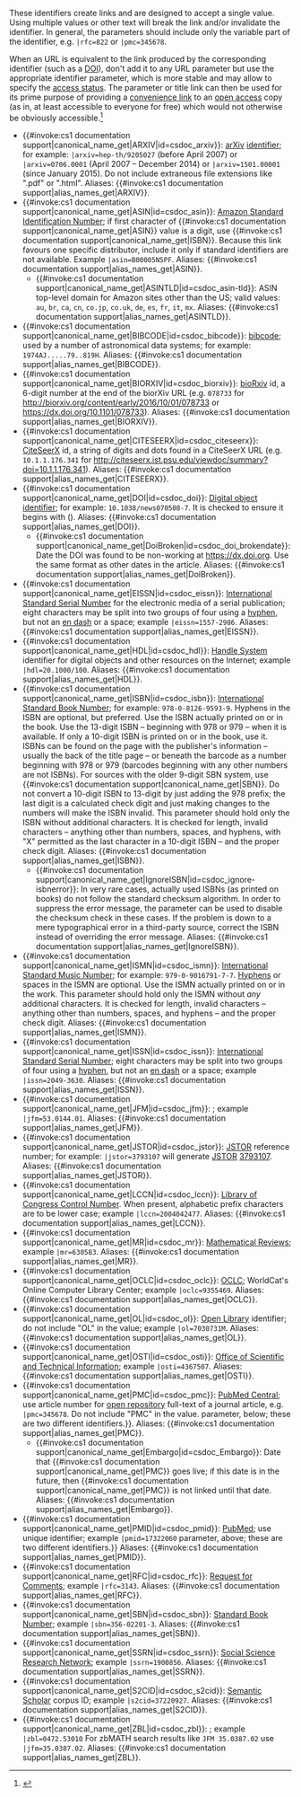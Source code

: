 These identifiers create links and are designed to accept a single value. Using multiple values or other text will break the link and/or invalidate the identifier. In general, the parameters should include only the variable part of the identifier, e.g. <code>|rfc=822</code> or <code>|pmc=345678</code>.

When an URL is equivalent to the link produced by the corresponding identifier (such as a [[Digital object identifier|DOI]]), don't add it to any URL parameter but use the appropriate identifier parameter, which is more stable and may allow to specify the [[help:Citation_Style_1#Registration_or_subscription_required|access status]]. The {{para|url}} parameter or title link can then be used for its prime purpose of providing a [[Wikipedia:Citing_sources#Convenience_links|convenience link]] to an [[open access]] copy (as in, at least accessible to everyone for free) which would not otherwise be obviously accessible.<ref name=NotRef>{{NotRef}}</ref><!-- See also [[Wikipedia:Village_pump_(proposals)/Archive_167#Auto-linking_titles_in_citations_of_works_with_free-to-read_DOIs]] by some users at [[Special:PermaLink/962526970#June_2020]] -->

* {{#invoke:cs1 documentation support|canonical_name_get|ARXIV|id=csdoc_arxiv}}: [[arXiv]] [https://arxiv.org/help/arxiv_identifier identifier]; for example: <code>|arxiv=hep-th/9205027</code> (before April 2007) or <code>|arxiv=0706.0001</code> (April 2007 – December 2014) or <code>|arxiv=1501.00001</code> (since January 2015). Do not include extraneous file extensions like ".pdf" or ".html".  Aliases: {{#invoke:cs1 documentation support|alias_names_get|ARXIV}}.
* {{#invoke:cs1 documentation support|canonical_name_get|ASIN|id=csdoc_asin}}: [[Amazon Standard Identification Number]]; if first character of {{#invoke:cs1 documentation support|canonical_name_get|ASIN}} value is a digit, use {{#invoke:cs1 documentation support|canonical_name_get|ISBN}}. Because this link favours one specific distributor, include it only if standard identifiers are not available. Example <code>|asin=B00005N5PF</code>.  Aliases: {{#invoke:cs1 documentation support|alias_names_get|ASIN}}.
** {{#invoke:cs1 documentation support|canonical_name_get|ASINTLD|id=csdoc_asin-tld}}: ASIN top-level domain for Amazon sites other than the US; valid values: <code>au</code>, <code>br</code>, <code>ca</code>, <code>cn</code>, <code>co.jp</code>, <code>co.uk</code>, <code>de</code>, <code>es</code>, <code>fr</code>, <code>it</code>, <code>mx</code>.  Aliases: {{#invoke:cs1 documentation support|alias_names_get|ASINTLD}}.
* {{#invoke:cs1 documentation support|canonical_name_get|BIBCODE|id=csdoc_bibcode}}: [[bibcode]]; used by a number of astronomical data systems; for example: <code>1974AJ.....79..819H</code>.  Aliases: {{#invoke:cs1 documentation support|alias_names_get|BIBCODE}}.
* {{#invoke:cs1 documentation support|canonical_name_get|BIORXIV|id=csdoc_biorxiv}}: [[bioRxiv]] id, a 6-digit number at the end of the biorXiv URL (e.g. <code>078733</code> for http://biorxiv.org/content/early/2016/10/01/078733 or https://dx.doi.org/10.1101/078733).  Aliases: {{#invoke:cs1 documentation support|alias_names_get|BIORXIV}}.
* {{#invoke:cs1 documentation support|canonical_name_get|CITESEERX|id=csdoc_citeseerx}}: [[CiteSeerX]] id, a string of digits and dots found in a CiteSeerX URL (e.g. <code>10.1.1.176.341</code> for http://citeseerx.ist.psu.edu/viewdoc/summary?doi=10.1.1.176.341).  Aliases: {{#invoke:cs1 documentation support|alias_names_get|CITESEERX}}.
* {{#invoke:cs1 documentation support|canonical_name_get|DOI|id=csdoc_doi}}: [[Digital object identifier]]; for example: <code>10.1038/news070508-7</code>. It is checked to ensure it begins with ({{code|10.}}).  Aliases: {{#invoke:cs1 documentation support|alias_names_get|DOI}}.
** {{#invoke:cs1 documentation support|canonical_name_get|DoiBroken|id=csdoc_doi_brokendate}}: Date the DOI was found to be non-working at https://dx.doi.org. Use the same format as other dates in the article.  Aliases: {{#invoke:cs1 documentation support|alias_names_get|DoiBroken}}.
* {{#invoke:cs1 documentation support|canonical_name_get|EISSN|id=csdoc_eissn}}: [[International Standard Serial Number]] for the electronic media of a serial publication; eight characters may be split into two groups of four using a [[hyphen]], but not an [[dash#En dash|en dash]] or a space; example <code>|eissn=1557-2986</code>.  Aliases: {{#invoke:cs1 documentation support|alias_names_get|EISSN}}.
* {{#invoke:cs1 documentation support|canonical_name_get|HDL|id=csdoc_hdl}}: [[Handle System]] identifier for digital objects and other resources on the Internet; example <code>|hdl=20.1000/100</code>.  Aliases: {{#invoke:cs1 documentation support|alias_names_get|HDL}}.
* {{#invoke:cs1 documentation support|canonical_name_get|ISBN|id=csdoc_isbn}}: [[International Standard Book Number]]; for example: <code>978-0-8126-9593-9</code>. {{crossref|(See [[Wikipedia:ISBN]] and {{section link|ISBN|Overview}}.)}} Hyphens in the ISBN are optional, but preferred. Use the ISBN actually printed on or in the book. Use the 13-digit ISBN – beginning with 978 or 979 – when it is available. If only a 10-digit ISBN is printed on or in the book, use it. ISBNs can be found on the page with the publisher's information – usually the back of the title page – or beneath the barcode as a number beginning with 978 or 979 (barcodes beginning with any other numbers are not ISBNs). For sources with the older 9-digit SBN system, use {{#invoke:cs1 documentation support|canonical_name_get|SBN}}. Do not convert a 10-digit ISBN to 13-digit by just adding the 978 prefix; the last digit is a calculated check digit and just making changes to the numbers will make the ISBN invalid. This parameter should hold only the ISBN without {{em|any}} additional characters. It is checked for length, invalid characters – anything other than numbers, spaces, and hyphens, with "X" permitted as the last character in a 10-digit ISBN – and the proper check digit.  Aliases: {{#invoke:cs1 documentation support|alias_names_get|ISBN}}.
** {{#invoke:cs1 documentation support|canonical_name_get|IgnoreISBN|id=csdoc_ignore-isbnerror}}: In very rare cases, actually used ISBNs (as printed on books) do not follow the standard checksum algorithm. In order to suppress the error message, the {{para|ignore-isbn-error|true}} parameter can be used to disable the checksum check in these cases. If the problem is down to a mere typographical error in a third-party source, correct the ISBN instead of overriding the error message.  Aliases: {{#invoke:cs1 documentation support|alias_names_get|IgnoreISBN}}.
* {{#invoke:cs1 documentation support|canonical_name_get|ISMN|id=csdoc_ismn}}: [[International Standard Music Number]]; for example: <code>979-0-9016791-7-7</code>. [[Hyphens]] or spaces in the ISMN are optional. Use the ISMN actually printed on or in the work. This parameter should hold only the ISMN without ''any'' additional characters. It is checked for length, invalid characters – anything other than numbers, spaces, and hyphens – and the proper check digit.  Aliases: {{#invoke:cs1 documentation support|alias_names_get|ISMN}}.
* {{#invoke:cs1 documentation support|canonical_name_get|ISSN|id=csdoc_issn}}: [[International Standard Serial Number]]; eight characters may be split into two groups of four using a [[hyphen]], but not an [[dash#En dash|en dash]] or a space; example <code>|issn=2049-3630</code>.  Aliases: {{#invoke:cs1 documentation support|alias_names_get|ISSN}}.
* {{#invoke:cs1 documentation support|canonical_name_get|JFM|id=csdoc_jfm}}: {{lang|de|[[Jahrbuch über die Fortschritte der Mathematik]]}}; example <code>|jfm=53.0144.01</code>.  Aliases: {{#invoke:cs1 documentation support|alias_names_get|JFM}}.
* {{#invoke:cs1 documentation support|canonical_name_get|JSTOR|id=csdoc_jstor}}: [[JSTOR]] reference number; for example: <code>|jstor=3793107</code> will generate [[JSTOR]] [https://www.jstor.org/stable/3793107 3793107].  Aliases: {{#invoke:cs1 documentation support|alias_names_get|JSTOR}}.
* {{#invoke:cs1 documentation support|canonical_name_get|LCCN|id=csdoc_lccn}}: [[Library of Congress Control Number]]. When present, alphabetic prefix characters are to be lower case; example <code>|lccn=2004042477</code>.  Aliases: {{#invoke:cs1 documentation support|alias_names_get|LCCN}}.
* {{#invoke:cs1 documentation support|canonical_name_get|MR|id=csdoc_mr}}: [[Mathematical Reviews]]; example <code>|mr=630583</code>.  Aliases: {{#invoke:cs1 documentation support|alias_names_get|MR}}.
* {{#invoke:cs1 documentation support|canonical_name_get|OCLC|id=csdoc_oclc}}: [[Wikipedia:OCLC|OCLC]]; WorldCat's Online Computer Library Center; example <code>|oclc=9355469</code>.  Aliases: {{#invoke:cs1 documentation support|alias_names_get|OCLC}}.
* {{#invoke:cs1 documentation support|canonical_name_get|OL|id=csdoc_ol}}: [[Open Library]] identifier; do not include "OL" in the value; example <code>|ol=7030731M</code>.  Aliases: {{#invoke:cs1 documentation support|alias_names_get|OL}}.
* {{#invoke:cs1 documentation support|canonical_name_get|OSTI|id=csdoc_osti}}: [[Office of Scientific and Technical Information]]; example <code>|osti=4367507</code>.  Aliases: {{#invoke:cs1 documentation support|alias_names_get|OSTI}}.
* {{#invoke:cs1 documentation support|canonical_name_get|PMC|id=csdoc_pmc}}: [[PubMed Central]]; use article number for [[open repository]] full-text of a journal article, e.g. <code>|pmc=345678</code>. Do not include "PMC" in the value. {{crossref|See also the {{#invoke:cs1 documentation support|canonical_name_get|PMID}} parameter, below; these are two different identifiers.}}.  Aliases: {{#invoke:cs1 documentation support|alias_names_get|PMC}}.
** {{#invoke:cs1 documentation support|canonical_name_get|Embargo|id=csdoc_Embargo}}: Date that {{#invoke:cs1 documentation support|canonical_name_get|PMC}} goes live; if this date is in the future, then {{#invoke:cs1 documentation support|canonical_name_get|PMC}} is not linked until that date.  Aliases: {{#invoke:cs1 documentation support|alias_names_get|Embargo}}.
* {{#invoke:cs1 documentation support|canonical_name_get|PMID|id=csdoc_pmid}}: [[PubMed]]; use unique identifier; example <code>|pmid=17322060</code> {{crossref|See also the {{#invoke:cs1 documentation support|canonical_name_get|PMC}} parameter, above; these are two different identifiers.}}  Aliases: {{#invoke:cs1 documentation support|alias_names_get|PMID}}.
* {{#invoke:cs1 documentation support|canonical_name_get|RFC|id=csdoc_rfc}}: [[Request for Comments]]; example <code>|rfc=3143</code>.  Aliases: {{#invoke:cs1 documentation support|alias_names_get|RFC}}.
* {{#invoke:cs1 documentation support|canonical_name_get|SBN|id=csdoc_sbn}}: [[Standard Book Number]]; example <code>|sbn=356-02201-3</code>.  Aliases: {{#invoke:cs1 documentation support|alias_names_get|SBN}}.
* {{#invoke:cs1 documentation support|canonical_name_get|SSRN|id=csdoc_ssrn}}: [[Social Science Research Network]]; example <code>|ssrn=1900856</code>.  Aliases: {{#invoke:cs1 documentation support|alias_names_get|SSRN}}.
* {{#invoke:cs1 documentation support|canonical_name_get|S2CID|id=csdoc_s2cid}}: [[Semantic Scholar]] corpus ID; example <code>|s2cid=37220927</code>.  Aliases: {{#invoke:cs1 documentation support|alias_names_get|S2CID}}.
* {{#invoke:cs1 documentation support|canonical_name_get|ZBL|id=csdoc_zbl}}: {{lang|de|[[Zentralblatt MATH]]|italic=no}}; example <code>|zbl=0472.53010</code> For zbMATH search results like <code>JFM 35.0387.02</code> use <code>|jfm=35.0387.02</code>.  Aliases: {{#invoke:cs1 documentation support|alias_names_get|ZBL}}.